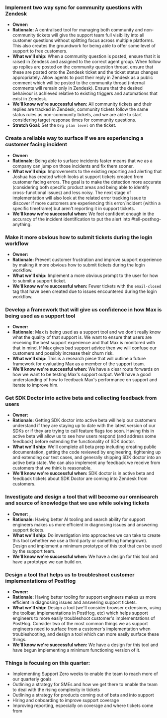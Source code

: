 ### Implement two way sync for community questions with Zendesk
- **Owner:** <TeamMember name="Christian Rafferty" photo />
- **Rationale:** A centralised tool for managing both community and non-community tickets will give the support team full visibility into all customer questions without splitting focus across multiple platforms. This also creates the groundwork for being able to offer some level of support to free customers.
- **What we'll ship:** When a community question is posted, ensure that it is raised in Zendesk and assigned to the correct agent group. When follow up replies are posted on the community question thread, ensure that these are posted onto the Zendesk ticket and the ticket status changes appropriately. Allow agents to post their reply in Zendesk as a public comment which will be posted to the community thread (internal comments will remain only in Zendesk). Ensure that the desired behaivour is achieved relative to existing triggers and automations that exist in Zendesk.
- **We'll know we're successful when:** All community tickets and their replies are tracked in Zendesk, community tickets follow the same status rules as non-community tickets, and we are able to start considering target response times for community questions.
- **Stretch Goal:** Set the `Org plan level` on the ticket.

### Create a reliable way to surface if we are experiencing a customer facing incident
- **Owner:** <TeamMember name="Joshua Ordehi" photo />
- **Rationale:** Being able to surface incidents faster means that we as a company can jump on those incidents and fix them sooner.
- **What we'll ship:** Improvements to the existing reporting and alerting that Joshua has created which looks at support tickets created from customer facing errors. The goal is to make the detection more accurate (considering both specific product areas and being able to identify cross-functional issues) and less noisy. The next stage of implementation will also look at the related error tracking issue to discover if more customers are experiencing this error/incident (within a specific timeframe) but aren't reporting it in support tickets.
- **We'll know we're successful when:** We feel confident enough in the accuracy of the incident identification to put the alert into #tell-posthog-anything.

### Make it more obvious how to submit tickets during the login workflow
- **Owner:** <TeamMember name="Eleftheria Trivyzaki" photo />
- **Rationale:** Prevent customer frustration and improve support experience by making it more obvious how to submit tickets during the login workflow.
- **What we'll ship:** Implement a more obvious prompt to the user for how to submit a support ticket.
- **We'll know we're successful when:** Fewer tickets with the `email-closed` tag that have been created due to issues encountered during the login workflow.

### Develop a framework that will give us confidence in how Max is being used as a support tool
- **Owner:** <TeamMember name="Luke Belton" photo />
- **Rationale:** Max is being used as a support tool and we don't really know what the quality of that support is. We want to ensure that users are receiving the best support experience and that Max is monitored with that in mind. If Max gives bad support advice then we will confuse our customers and possibly increase their churn risk.
- **What we'll ship:** This is a research piece that will outline a future framework for evaluating Max as a member of the support team.
- **We'll know we're successful when:** We have a clear route forwards on how we want to be testing Max's support output. We'll have a good understanding of how to feedback Max's performance on support and iterate to improve him.

### Get SDK Doctor into active beta and collecting feedback from users
- **Owner:** <TeamMember name="Steven Shults" photo />
- **Rationale:** Getting SDK doctor into active beta will help our customers understand if they are staying up to date with the latest version of our SDKs or if they are trying to call feature flags too soon. Having this in active beta will allow us to see how users respond (and address some feedback) before extending the functionality of SDK doctor.
- **What we'll ship:** We'll complete all beta prep including creating public documentation, getting the code reviewed by engineering, tightening up and extending our test cases, and generally shipping SDK doctor into an active beta state. We can also implement any feedback we receive from customers that we think is reasonable.
- **We'll know we're successful when:** SDK doctor is in active beta and feedback tickets about SDK Doctor are coming into Zendesk from customers.

### Investigate and design a tool that will become our omnisearch and source of knowledge that we use while solving tickets
- **Owner:** <TeamMember name="Ben Lea" photo />, <TeamMember name="Ben Haynes" photo />
- **Rationale:** Having better AI tooling and search ability for support engineers makes us more efficient in diagnosing issues and answering support tickets.
- **What we'll ship:** Do investigation into approaches we can take to create this tool (whether we use a third party or something homegrown). Design and implement a minimum prototype of this tool that can be used by the support team.
- **We'll know we're successful when:** We have a design for this tool and have a prototype we can build on.

### Design a tool that helps us to troubleshoot customer implementations of PostHog
- **Owner:** <TeamMember name="Kyle Swank" photo />
- **Rationale:** Having better tooling for support engineers makes us more efficient in diagnosing issues and answering support tickets.
- **What we'll ship:** Design a tool (we'll consider browser extensions, using the toolbar, implementations in PostHog, etc) which helps support engineers to more easily troubleshoot customer's implementations of PostHog. Consider two of the most common things we as support engineers need to surface from a customer's implementation when troubleshooting, and design a tool which can more easily surface these things.
- **We'll know we're successful when:** We have a design for this tool and have begun implementing a minimum functioning version of it.

### Things <TeamMember name="Abigail Richardson" photo /> is focusing on this quarter:
- Implementing Support Zero weeks to enable the team to reach more of our quarterly goals
- Outlining a strategy for SMEs and how we get there to enable the team to deal with the rising complexity in tickets
- Outlining a strategy for products coming out of beta and into support
- Hiring and onboarding to improve support coverage
- Improving reporting, especially on coverage and where tickets come from
